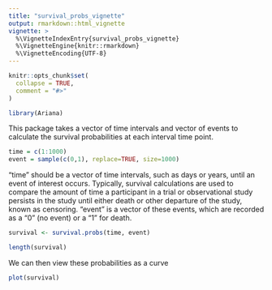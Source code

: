 ```yaml
---
title: "survival_probs_vignette"
output: rmarkdown::html_vignette
vignette: >
  %\VignetteIndexEntry{survival_probs_vignette}
  %\VignetteEngine{knitr::rmarkdown}
  %\VignetteEncoding{UTF-8}
---
```


```r
knitr::opts_chunk$set(
  collapse = TRUE,
  comment = "#>"
)
```

```r
library(Ariana)
```

This package takes a vector of time intervals and vector of events to calculate the survival probabilities at each interval time point. 

```r
time = c(1:1000)
event = sample(c(0,1), replace=TRUE, size=1000)
```

"time" should be a vector of time intervals, such as days or years, until an event of interest occurs. Typically, survival calculations are used to compare the amount of time a participant in a trial or observational study persists in the study until either death or other departure of the study, known as censoring. "event" is a vector of these events, which are recorded as a "0" (no event) or a "1" for death.

```r
survival <- survival.probs(time, event)

length(survival)
```

We can then view these probabilities as a curve
```r
plot(survival)

```
